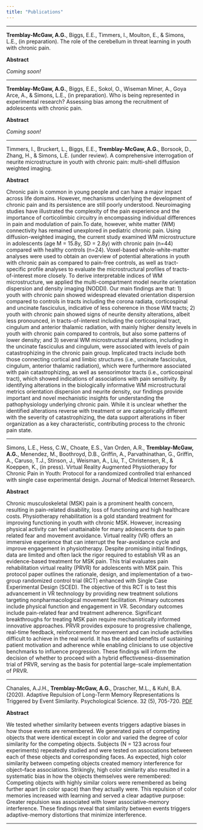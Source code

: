 ```yaml
---
title: "Publications"
---
```

***

__Tremblay-McGaw, A.G.__, Biggs, E.E., Timmers, I., Moulton, E., & Simons, L.E., (in preparation). The role of the cerebellum in threat learning in youth with chronic pain.

__Abstract__

_Coming soon!_


***

__Tremblay-McGaw, A.G.__, Biggs, E.E., Sokol, O., Wiseman Miner, A., Goya Arce, A., & Simons, L.E., (in preparation). Who is being represented in experimental research? Assessing bias among the recruitment of adolescents with chronic pain.

__Abstract__

_Coming soon!_


***


Timmers, I., Bruckert, L., Biggs, E.E., __Tremblay-McGaw, A.G.__, Borsook, D., Zhang, H., & Simons, L.E. (under review). A comprehensive interrogation of neurite microstructure in youth with chronic pain: multi-shell diffusion weighted imaging.

__Abstract__

Chronic pain is common in young people and can have a major impact across life domains. However, mechanisms underlying the development of chronic pain and its persistence are still poorly understood. Neuroimaging studies have illustrated the complexity of the pain experience and the importance of corticolimbic circuitry in encompassing individual differences in pain and modulation of pain.To date, however, white matter (WM) connectivity has remained unexplored in pediatric chronic pain. Using diffusion-weighted imaging, the current study examined WM microstructure in adolescents (age M = 15.8y, SD = 2.8y) with chronic pain (n=44) compared with healthy controls (n=24). Voxel-based whole-white-matter analyses were used to obtain an overview of potential alterations in youth with chronic pain as compared to pain-free controls, as well as tract-specific profile analyses to evaluate the microstructural profiles of tracts-of-interest more closely. To derive interpretable indices of WM microstructure, we applied the multi-compartment model neurite orientation dispersion and density imaging (NODDI). Our main findings are that: 1) youth with chronic pain showed widespread elevated orientation dispersion compared to controls in tracts including the corona radiata, corticospinal and uncinate fasciculus, indicative of less coherence in those WM tracts; 2) youth with chronic pain showed signs of neurite density alterations, albeit less pronounced, in tracts-of-interest including the corticospinal tract, cingulum and anterior thalamic radiation, with mainly higher density levels in youth with chronic pain compared to controls, but also some patterns of lower density; and 3) several WM microstructural alterations, including in the uncinate fasciculus and cingulum, were associated with levels of pain catastrophizing in the chronic pain group. Implicated tracts include both those connecting cortical and limbic structures (i.e., uncinate fasciculus, cingulum, anterior thalamic radiation), which were furthermore associated with pain catastrophizing, as well as sensorimotor tracts (i.e., corticospinal tract), which showed indications of associations with pain sensitivity. By identifying alterations in the biologically informative WM microstructural metrics orientation dispersion and neurite density, our findings provide important and novel mechanistic insights for understanding the pathophysiology underlying chronic pain. While it is unclear whether the identified alterations reverse with treatment or are categorically different with the severity of catastrophizing, the data support alterations in fiber organization as a key characteristic, contributing process to the chronic pain state. 


***

Simons, L.E., Hess, C.W., Choate, E.S., Van Orden, A.R., __Tremblay-McGaw, A.G.__, Menendez, M., Boothroyd, D.B., Griffin, A., Parvathinathan, G., Griffin, A., Caruso, T.J., Stinson, J., Weisman, A., Liu, T., Christensen, R., & Koeppen, K., (in press). Virtual Reality Augmented Physiotherapy for Chronic Pain in Youth: Protocol for a randomized controlled trial enhanced with single case experimental design. Journal of Medical Internet Research.

__Abstract__

Chronic musculoskeletal (MSK) pain is a prominent health concern, resulting in pain-related disability, loss of functioning and high healthcare costs. Physiotherapy rehabilitation is a gold standard treatment for improving functioning in youth with chronic MSK. However, increasing physical activity can feel unattainable for many adolescents due to pain related fear and movement avoidance. Virtual reality (VR) offers an immersive experience that can interrupt the fear-avoidance cycle and improve engagement in physiotherapy. Despite promising initial findings, data are limited and often lack the rigor required to establish VR as an evidence-based treatment for MSK pain. This trial evaluates pain rehabilitation virtual reality (PRVR) for adolescents with MSK pain. This protocol paper outlines the rationale, design, and implementation of a two-group randomized control trial (RCT) enhanced with Single Case Experimental Design (SCED). The objective of this RCT is to test this advancement in VR technology by providing new treatment solutions targeting nonpharmacological movement facilitation. Primary outcomes include physical function and engagement in VR. Secondary outcomes include pain-related fear and treatment adherence. Significant breakthroughs for treating MSK pain require mechanistically informed innovative approaches. PRVR provides exposure to progressive challenge, real-time feedback, reinforcement for movement and can include activities difficult to achieve in the real world. It has the added benefits of sustaining patient motivation and adherence while enabling clinicians to use objective benchmarks to influence progression. These findings will inform the decision of whether to proceed with a hybrid effectiveness-dissemination trial of PRVR, serving as the basis for potential large-scale implementation of PRVR.

***


Chanales, A.J.H., __Tremblay-McGaw, A.G.__, Drascher, M.L., & Kuhl, B.A. (2020). Adaptive Repulsion of Long-Term Memory Representations Is Triggered by Event Similarity. Psychological Science. 32 (5), 705-720. [PDF](pdfs/ChanalesEtal2021.pdf)

__Abstract__

We tested whether similarity between events triggers adaptive biases in how those events are remembered. We generated pairs of competing objects that were identical except in color and varied the degree of color similarity for the competing objects. Subjects (N = 123 across four experiments) repeatedly studied and were tested on associations between each of these objects and corresponding faces. As expected, high color similarity between competing objects created memory interference for object–face associations. Strikingly, high color similarity also resulted in a systematic bias in how the objects themselves were remembered: Competing objects with highly similar colors were remembered as being further apart (in color space) than they actually were. This repulsion of color memories increased with learning and served a clear adaptive purpose: Greater repulsion was associated with lower associative-memory interference. These findings reveal that similarity between events triggers adaptive-memory distortions that minimize interference.

***
